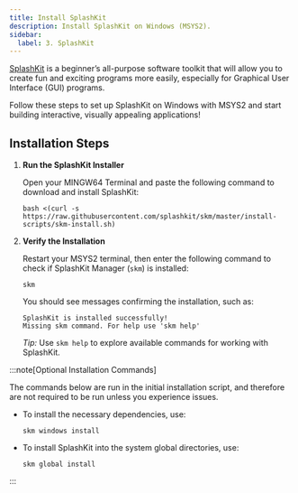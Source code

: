 ```yaml
---
title: Install SplashKit
description: Install SplashKit on Windows (MSYS2).
sidebar:
  label: 3. SplashKit
---
```



[SplashKit](https://splashkit.io) is a beginner’s all-purpose software toolkit that will allow you to create fun and exciting programs more easily, especially for Graphical User Interface (GUI) programs.

Follow these steps to set up SplashKit on Windows with MSYS2 and start building interactive, visually appealing applications!

## Installation Steps

<Steps>

1. **Run the SplashKit Installer**

   Open your MINGW64 Terminal and paste the following command to download and install SplashKit:

    ```shell
    bash <(curl -s https://raw.githubusercontent.com/splashkit/skm/master/install-scripts/skm-install.sh)
    ```

2. **Verify the Installation**

   Restart your MSYS2 terminal, then enter the following command to check if SplashKit Manager (`skm`) is installed:

    ```shell
    skm
    ```

    You should see messages confirming the installation, such as:

    ```shell
    SplashKit is installed successfully!
    Missing skm command. For help use 'skm help'
    ```

    *Tip:* Use `skm help` to explore available commands for working with SplashKit.

</Steps>

:::note[Optional Installation Commands]

The commands below are run in the initial installation script, and therefore are not required to be run unless you experience issues.

- To install the necessary dependencies, use:

   ```shell
   skm windows install
   ```

- To install SplashKit into the system global directories, use:

   ```shell
   skm global install
   ```

:::

